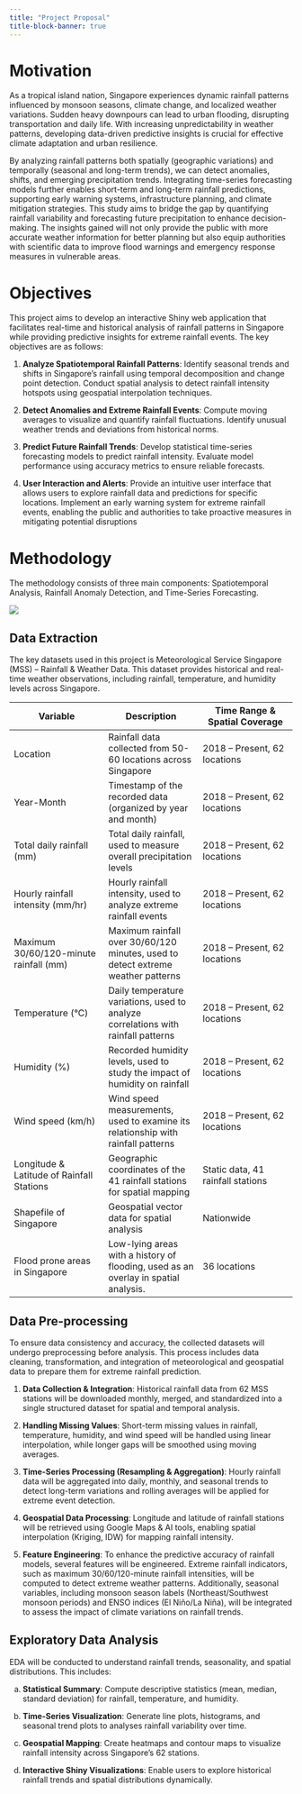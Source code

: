 ```yaml
---
title: "Project Proposal"
title-block-banner: true
---
```


# Motivation

As a tropical island nation, Singapore experiences dynamic rainfall patterns influenced by monsoon seasons, climate change, and localized weather variations. Sudden heavy downpours can lead to urban flooding, disrupting transportation and daily life. With increasing unpredictability in weather patterns, developing data-driven predictive insights is crucial for effective climate adaptation and urban resilience.

By analyzing rainfall patterns both spatially (geographic variations) and temporally (seasonal and long-term trends), we can detect anomalies, shifts, and emerging precipitation trends. Integrating time-series forecasting models further enables short-term and long-term rainfall predictions, supporting early warning systems, infrastructure planning, and climate mitigation strategies. This study aims to bridge the gap by quantifying rainfall variability and forecasting future precipitation to enhance decision-making. The insights gained will not only provide the public with more accurate weather information for better planning but also equip authorities with scientific data to improve flood warnings and emergency response measures in vulnerable areas.

# Objectives

This project aims to develop an interactive Shiny web application that facilitates real-time and historical analysis of rainfall patterns in Singapore while providing predictive insights for extreme rainfall events. The key objectives are as follows:

1.  **Analyze Spatiotemporal Rainfall Patterns**: Identify seasonal trends and shifts in Singapore’s rainfall using temporal decomposition and change point detection. Conduct spatial analysis to detect rainfall intensity hotspots using geospatial interpolation techniques.

2.  **Detect Anomalies and Extreme Rainfall Events**: Compute moving averages to visualize and quantify rainfall fluctuations. Identify unusual weather trends and deviations from historical norms.

3.  **Predict Future Rainfall Trends**: Develop statistical time-series forecasting models to predict rainfall intensity. Evaluate model performance using accuracy metrics to ensure reliable forecasts.

4.  **User Interaction and Alerts**: Provide an intuitive user interface that allows users to explore rainfall data and predictions for specific locations. Implement an early warning system for extreme rainfall events, enabling the public and authorities to take proactive measures in mitigating potential disruptions

# Methodology

The methodology consists of three main components: Spatiotemporal Analysis, Rainfall Anomaly Detection, and Time-Series Forecasting.

![](/images/RainSense.png){fig-align="center"}

## Data Extraction

The key datasets used in this project is Meteorological Service Singapore (MSS) – Rainfall & Weather Data. This dataset provides historical and real-time weather observations, including rainfall, temperature, and humidity levels across Singapore.

::: {#data_table style="font-size: 14px"}
| Variable | Description | Time Range & Spatial Coverage |
|----|----|----|
| Location | Rainfall data collected from 50-60 locations across Singapore | 2018 – Present, 62 locations |
| Year-Month | Timestamp of the recorded data (organized by year and month) | 2018 – Present, 62 locations |
| Total daily rainfall (mm) | Total daily rainfall, used to measure overall precipitation levels | 2018 – Present, 62 locations |
| Hourly rainfall intensity (mm/hr) | Hourly rainfall intensity, used to analyze extreme rainfall events | 2018 – Present, 62 locations |
| Maximum 30/60/120-minute rainfall (mm) | Maximum rainfall over 30/60/120 minutes, used to detect extreme weather patterns | 2018 – Present, 62 locations |
| Temperature (°C) | Daily temperature variations, used to analyze correlations with rainfall patterns | 2018 – Present, 62 locations |
| Humidity (%) | Recorded humidity levels, used to study the impact of humidity on rainfall | 2018 – Present, 62 locations |
| Wind speed (km/h) | Wind speed measurements, used to examine its relationship with rainfall patterns | 2018 – Present, 62 locations |
| Longitude & Latitude of Rainfall Stations | Geographic coordinates of the 41 rainfall stations for spatial mapping | Static data, 41 rainfall stations |
| Shapefile of Singapore | Geospatial vector data for spatial analysis | Nationwide |
| Flood prone areas in Singapore | Low-lying areas with a history of flooding, used as an overlay in spatial analysis. | 36 locations |
:::

## Data Pre-processing

To ensure data consistency and accuracy, the collected datasets will undergo preprocessing before analysis. This process includes data cleaning, transformation, and integration of meteorological and geospatial data to prepare them for extreme rainfall prediction.

1.  **Data Collection & Integration**: Historical rainfall data from 62 MSS stations will be downloaded monthly, merged, and standardized into a single structured dataset for spatial and temporal analysis.

2.  **Handling Missing Values**: Short-term missing values in rainfall, temperature, humidity, and wind speed will be handled using linear interpolation, while longer gaps will be smoothed using moving averages.

3.  **Time-Series Processing (Resampling & Aggregation)**: Hourly rainfall data will be aggregated into daily, monthly, and seasonal trends to detect long-term variations and rolling averages will be applied for extreme event detection.

4.  **Geospatial Data Processing**: Longitude and latitude of rainfall stations will be retrieved using Google Maps & AI tools, enabling spatial interpolation (Kriging, IDW) for mapping rainfall intensity.

5.  **Feature Engineering**: To enhance the predictive accuracy of rainfall models, several features will be engineered. Extreme rainfall indicators, such as maximum 30/60/120-minute rainfall intensities, will be computed to detect extreme weather patterns. Additionally, seasonal variables, including monsoon season labels (Northeast/Southwest monsoon periods) and ENSO indices (El Niño/La Niña), will be integrated to assess the impact of climate variations on rainfall trends.

## Exploratory Data Analysis

EDA will be conducted to understand rainfall trends, seasonality, and spatial distributions. This includes:

a.  **Statistical Summary**: Compute descriptive statistics (mean, median, standard deviation) for rainfall, temperature, and humidity.

b.  **Time-Series Visualization**: Generate line plots, histograms, and seasonal trend plots to analyses rainfall variability over time.

c.  **Geospatial Mapping**: Create heatmaps and contour maps to visualize rainfall intensity across Singapore’s 62 stations.

d.  **Interactive Shiny Visualizations**: Enable users to explore historical rainfall trends and spatial distributions dynamically.
